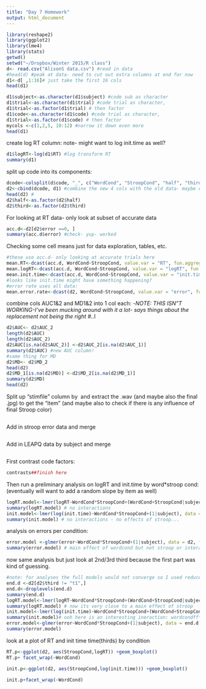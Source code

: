 ```yaml
---
title: "Day 7 Homework"
output: html_document
---
```


```r
library(reshape2)
library(ggplot2)
library(lme4)
library(stats)
getwd()
setwd("~/Dropbox/Winter 2015/R class")
d<- read.csv("AlisonS data.csv") #read in data
#head(d) #peak at data- need to cut out extra columns at end for now
d1<-d[ ,1:16]# just take the first 16 cols
head(d1)

d1$subject<-as.character(d1$subject) #code sub as character
d1$trial<-as.character(d1$trial) #code trial as character,
d1$trial<-as.factor(d1$trial) # then factor
d1$code<-as.character(d1$code) #code trial as character,
d1$trial<-as.factor(d1$code) # then factor
mycols <-c(1,2,5, 10:12) #narrow it down even more 
head(d1)
```

create log RT column: note- might want to log init.time as well?
```r
d1$logRT<-log(d1$RT) #log transform RT
summary(d1)
```
split up code into its components:

```r
dcode<-colsplit(d$code, "_", c("WordCond", "StroopCond", "half", "third")) # 
d2<-cbind(dcode, d1) #combine the new 4 cols with the old data- maybe delete old code col later...
head(d2) #
d2$half<-as.factor(d2$half)
d2$third<-as.factor(d2$third)
```
For looking at RT data- only look at subset of accurate data
```r
acc.d<-d2[d2$error ==0, ]
summary(acc.d$error) #check- yup- worked
```

Checking some cell means just for data exploration, tables, etc.
```r
#these use acc.d- only looking at accurate trials here
mean.RT<-dcast(acc.d, WordCond~StroopCond, value.var = "RT", fun.aggregate = ,mean, na.rm=TRUE)
mean.logRT<-dcast(acc.d, WordCond~StroopCond, value.var = "logRT", fun.aggregate = ,mean, na.rm=TRUE) #
mean.init.time<-dcast(acc.d, WordCond~StroopCond, value.var = "init.time", fun.aggregate = ,mean, na.rm=TRUE)
#looks like init.time might have something happening?
#error rate uses all data:
mean.error.rate<-dcast(d2, WordCond~StroopCond, value.var = "error", fun.aggregate = ,mean, na.rm=TRUE) # 

```
combine cols AUC1&2 and MD1&2 into 1 col each:
-*NOTE: THIS ISN"T WORKING-I've been mucking around with it a lot- says things about the replacement not being the right #..*l
```r
d2$AUC<- d2$AUC_2
length(d2$AUC)
length(d2$AUC_2)
d2$AUC[is.na(d2$AUC_2)] <-d2$AUC_2[is.na(d2$AUC_1)]
summary(d2$AUC) #new AUC column!
#same thing for MD
d2$MD<- d2$MD_2
head(d2)
d2$MD_1[is.na(d2$MD)] <-d2$MD_2[is.na(d2$MD_1)]
summary(d2$MD)
head(d2)
```
Split up "stimfile" column by \ and extract the .wav (and maybe also the final .jpg) to get the "item" (and maybe also to check if there is any influence of final Stroop color)
```r

```

Add in stroop error data and merge
```r

```

Add in LEAPQ data by subject and merge
```r

```

First contrast code factors:
```r
contrasts##finish here
```

Then run a preliminary analysis on logRT and init.time by word*stroop cond: (eventually will want to add a random slope by item as well)

```r
logRT.model<-lmer(logRT~WordCond*StroopCond+(WordCond+StroopCond|subject), data = d2)
summary(logRT.model) # no interactions
init.model<-lmer(log(init.time)~WordCond*StroopCond+(1|subject), data = d2) #log initiation time
summary(init.model) # no interactions - no effects of stroop...
```
analysis on errors per condition:
```r
error.model <-glmer(error~WordCond*StroopCond+(1|subject), data = d2, family = "binomial")
summary(error.model) # main effect of wordcond but not stroop or interaction
```
now same analysis but just look at 2nd/3rd third because the first part was kind of guessing.
```r
#note: for analyses the full models would not converge so I used reduced models...maybe try different optimizers?
end.d <-d2[d2$third != "t1",]
end.d<-droplevels(end.d)
summary(end.d)
logRT.model<-lmer(logRT~WordCond*StroopCond+(WordCond+StroopCond|subject), data = end.d)
summary(logRT.model) # now its very close to a main effect of stroop
init.model<-lmer(log(init.time)~WordCond*StroopCond+(WordCond+StroopCond|subject), data = end.d) #log initiation time
summary(init.model)# ooh here is an interesting ineraction: wordcondff*stroopcondinc t = -3.11 LOOK AT MEANS HERE
error.model<-glmer(error~WordCond*StroopCond+(1|subject), data = end.d, family = "binomial")
summary(error.model)
```

look at a plot of RT and init time time(thirds) by condition

```r
RT.p<-ggplot(d2, aes(StroopCond,logRT)) +geom_boxplot()
RT.p+ facet_wrap(~WordCond)

init.p<-ggplot(d2, aes(StroopCond,log(init.time))) +geom_boxplot()
               
init.p+facet_wrap(~WordCond)
```

